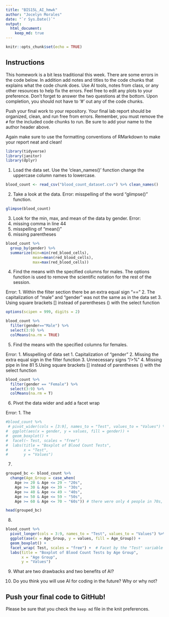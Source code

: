 ```yaml
---
title: "BIS15L_AI_hmwk"
author: "Jocelyn Morales"
date: "`r Sys.Date()`"
output: 
  html_document: 
    keep_md: true
---
```


```r
knitr::opts_chunk$set(echo = TRUE)
```

## Instructions
This homework is a bit less traditional this week. There are some errors in the code below. In addition add notes and titles to the code chunks that explains what the code chunk does. Use AI tools, notes from class, or any other resources to help fix the errors. Feel free to edit any plots to your preference. Don't forget to answer the two questions at the bottom. Upon completion, you should not have to '#' out any of the code chunks.

Push your final work to your repository. Your final lab report should be organized, clean, and run free from errors. Remember, you must remove the `#` for the included code chunks to run. Be sure to add your name to the author header above.   

Again make sure to use the formatting conventions of RMarkdown to make your report neat and clean!  


```r
library(tidyverse)
library(janitor)
library(dplyr)
```


1. Load the data set. Use the 'clean_names()' function change the uppercase column names to lowercase.  
```r
blood_count <- read_csv("blood_count_dataset.csv") %>% clean_names()
```

2. Take a look at the data. 
Error: misspelling of the word "glimpse()" function. 
```r
glimpse(blood_count)
```

3. Look for the min, max, and mean of the data by gender. 
Error: 
1. missing comma in line 44 
2. misspelling of "mean()"
3. missing parentheses 
```r
blood_count %>% 
  group_by(gender) %>% 
  summarize(min=min(red_blood_cells),
            mean=mean(red_blood_cells),
            max=max(red_blood_cells))
```


4. Find the means with the specified columns for males. The options function is used to remove the scientific notation for the rest of the session. 

Error: 
1. Within the filter section there be an extra equal sign "=="
2. The capitalization of "male" and "gender" was not the same as in the data set
3. Using square brackets [] instead of parentheses () with the select function
```r
options(scipen = 999, digits = 2)

blood_count %>% 
  filter(gender=="Male") %>%
  select(3:9) %>%
  colMeans(na.rm = TRUE)

```


5. Find the means with the specified columns for females.

Error: 
1. Misspelling of data set 
1. Capitalization of "gender"
2. Missing the extra equal sign in the filter function
3. Unnecessary signs "/>%" 
4. Missing pipe in line 81
5.Using square brackets [] instead of parentheses () with the select function 
```r
blood_count %>% 
  filter(gender == "Female") %>% 
  select(3:9) %>%
  colMeans(na.rm = T)
```


6. Pivot the data wider and add a facet wrap 

Error: 
1. The 
```r

#blood_count %>%
 # pivot_wider(cols = [3:9], names_to = "Test", values_to = "Values") %>%
#  ggplot(aes(x = gender, y = values, fill = gender)) +
#  geom_boxplot() +
#  facet(~ Test, scales = "free") 
#  labs(title = "Boxplot of Blood Count Tests",
#       x = "Test",
#       y = "Values")

```


7. 
```r
grouped_bc <- blood_count %>%
  change(Age_Group = case_when(
    Age >= 20 & Age <= 29 ~ "20s",
    Age >= 30 & Age <= 39 ~ "30s",
    Age >= 40 & Age <= 49 ~ "40s",
    Age >= 50 & Age <= 59 ~ "50s",
    Age >= 60 & Age <= 70 ~ "60s")) # there were only 4 people in 70s, so I combined it with 60s

head(grouped_bc)

```

8. 
```r
blood_count %>%
  pivot_longer(cols = 3:9, names_to = "Test", values_to = "Values") %>%
  ggplot(ase(x = Age_Group, y = values, fill = Age_Group)) +
  geom_boxplot() +
  facet_wrap( Test, scales = "free") +  # Facet by the "Test" variable
  labs(title = "Boxplot of Blood Count Tests by Age Group",
       x = "Age Group",
       y = "Values")

```
9. What are two drawbacks and two benefits of AI?

10. Do you think you will use AI for coding in the future? Why or why not?


## Push your final code to GitHub!
Please be sure that you check the `keep md` file in the knit preferences. 
